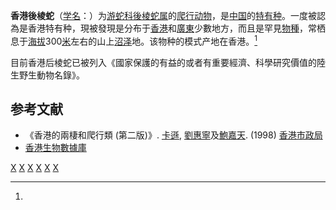{{Speciesbox 
| taxon = Opisthotropis andersonii
| image = Anderson's Stream Snake (Opisthotropis andersonii) 香港後稜蛇.jpg
| status = NT
| status_system = IUCN3.1
| status_ref = <ref>Lau, M. & Nguyen, T.Q. 2012. Opisthotropis andersonii. The IUCN Red List of Threatened Species 2012: e.T192007A2027198. http://dx.doi.org/10.2305/IUCN.UK.2012-1.RLTS.T192007A2027198.en. Downloaded on 19 January 2018.</ref>
| binomial_authority = (Boulenger, 1888)<ref name='id4663'>{{cite web| url =http://www.bioinfo.cn/db05/BjdwSpecies.php?action=view&id=4663| title =香港後棱蛇| work =《中国动物物种编目数据库》| publisher =中国科学院微生物研究所| author =中国科学院动物研究所| accessdate =2009-04-11| deadurl =yes| archiveurl =https://web.archive.org/web/20160305005627/http://www.bioinfo.cn/db05/BjdwSpecies.php?action=view&id=4663| archivedate =2016-03-05}}</ref>
}}

'''香港後棱蛇'''（[[学名|学名]]：{{lang|la|''Opisthotropis andersonii''}}）为[[游蛇科|游蛇科]][[後棱蛇属|後棱蛇属]]的[[爬行动物|爬行动物]]，是[[中国|中国]]的[[特有种|特有种]]。一度被認為是香港特有种，現被發現是分布于[[香港|香港]]和[[廣東|廣東]]少數地方，而且是罕見[[物種|物種]]，常栖息于[[海拔|海拔]]300[[米_(單位)|米]]左右的山上[[沼泽|沼泽]]地。该物种的模式产地在香港。<ref name='id4663'/>

目前香港后棱蛇已被列入《國家保護的有益的或者有重要經濟、科學研究價值的陸生野生動物名錄》。
== 参考文献 ==
{{reflist}}
* 《香港的兩棲和爬行類 (第二版)》. [[卡遜|卡遜]], [[劉惠寧|劉惠寧]]及[[鮑嘉天|鮑嘉天]]. (1998) [[香港市政局|香港市政局]]
* [https://web.archive.org/web/20150912114335/http://www.afcd.gov.hk/tc_chi/conservation/hkbiodiversity/database/resultlist.asp?lang=tc 香港生物數據庫]

{{taxonbar}}
[[Category:_1888年描述的动物|X]]
[[Category:後棱蛇属|X]]
[[Category:香港動物|X]]
[[Category:香港特有種|X]]
[[Category:中國爬行動物|X]]
[[Category:中國特有蛇類|X]]